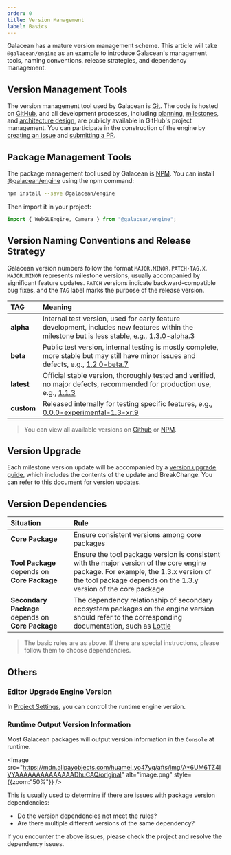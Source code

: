 ```yaml
---
order: 0
title: Version Management
label: Basics
---
```


Galacean has a mature version management scheme. This article will take `@galacean/engine` as an example to introduce Galacean's management tools, naming conventions, release strategies, and dependency management.

## Version Management Tools

The version management tool used by Galacean is [Git](https://git-scm.com/). The code is hosted on [GitHub](https://github.com/galacean/), and all development processes, including [planning](https://github.com/galacean/engine/projects?query=is%3Aopen), [milestones](https://github.com/galacean/engine/milestones), and [architecture design](https://github.com/galacean/engine/wiki/Physical-system-design), are publicly available in GitHub's project management. You can participate in the construction of the engine by [creating an issue](https://docs.github.com/zh/issues/tracking-your-work-with-issues/creating-an-issue) and [submitting a PR](https://docs.github.com/zh/pull-requests/collaborating-with-pull-requests/proposing-changes-to-your-work-with-pull-requests/creating-a-pull-request-from-a-fork).

## Package Management Tools

The package management tool used by Galacean is [NPM](https://www.npmjs.com/). You can install [@galacean/engine](https://www.npmjs.com/package/@galacean/engine?activeTab=versions) using the npm command:

```bash
npm install --save @galacean/engine
```

Then import it in your project:

```typescript
import { WebGLEngine, Camera } from "@galacean/engine";
```

## Version Naming Conventions and Release Strategy

Galacean version numbers follow the format `MAJOR.MINOR.PATCH-TAG.X`. `MAJOR.MINOR` represents milestone versions, usually accompanied by significant feature updates. `PATCH` versions indicate backward-compatible bug fixes, and the `TAG` label marks the purpose of the release version.

| TAG | Meaning |
| :-- | :-- |
| **alpha** | Internal test version, used for early feature development, includes new features within the milestone but is less stable, e.g., [1.3.0-alpha.3](https://www.npmjs.com/package/@galacean/engine/v/1.3.0-alpha.3) |
| **beta** | Public test version, internal testing is mostly complete, more stable but may still have minor issues and defects, e.g., [1.2.0-beta.7](https://www.npmjs.com/package/@galacean/engine/v/1.2.0-beta.7) |
| **latest** | Official stable version, thoroughly tested and verified, no major defects, recommended for production use, e.g., [1.1.3](https://www.npmjs.com/package/@galacean/engine/v/1.1.3) |
| **custom** | Released internally for testing specific features, e.g., [0.0.0-experimental-1.3-xr.9](https://www.npmjs.com/package/@galacean/engine/v/0.0.0-experimental-1.3-xr.9) |

> You can view all available versions on [Github](https://github.com/galacean/engine/releases) or [NPM](https://www.npmjs.com/package/@galacean/engine?activeTab=versions).

## Version Upgrade

Each milestone version update will be accompanied by a [version upgrade guide](https://github.com/galacean/engine/wiki/Migration-Guide), which includes the contents of the update and BreakChange. You can refer to this document for version updates.

## Version Dependencies

| Situation | Rule |
| :-- | :-- |
| **Core Package** | Ensure consistent versions among core packages |
| **Tool Package** depends on **Core Package** | Ensure the tool package version is consistent with the major version of the core engine package. For example, the 1.3.x version of the tool package depends on the 1.3.y version of the core package |
| **Secondary Package** depends on **Core Package** | The dependency relationship of secondary ecosystem packages on the engine version should refer to the corresponding documentation, such as [Lottie](/en/docs/graphics/2D/lottie/#lottie-使用版本说明) |

> The basic rules are as above. If there are special instructions, please follow them to choose dependencies.

## Others

### Editor Upgrade Engine Version

In [Project Settings](/en/docs/interface/sidebar/#project-settings), you can control the runtime engine version.

### Runtime Output Version Information

Most Galacean packages will output version information in the `Console` at runtime.

<Image src="https://mdn.alipayobjects.com/huamei_yo47yq/afts/img/A*6UM6TZ4IVYAAAAAAAAAAAAAADhuCAQ/original" alt="image.png" style={{zoom:"50%"}} />

This is usually used to determine if there are issues with package version dependencies:

- Do the version dependencies not meet the rules?
- Are there multiple different versions of the same dependency?

If you encounter the above issues, please check the project and resolve the dependency issues.
